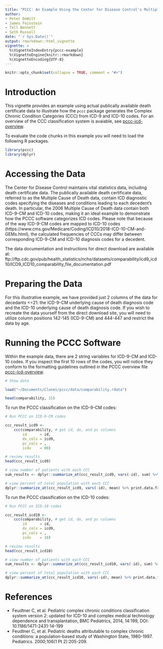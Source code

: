 ```yaml
---
title: "PCCC: An Example Using the Center for Disease Control's Multiple Cause of Death Dataset"
author: 
- Peter DeWitt
- James Feinstein
- Tell Bennett
- Seth Russell
date: "`r Sys.Date()`"
output: rmarkdown::html_vignette
vignette: >
  %\VignetteIndexEntry{pccc-example}
  %\VignetteEngine{knitr::rmarkdown}
  %\VignetteEncoding{UTF-8}
---
```


```r
knitr::opts_chunk$set(collapse = TRUE, comment = "#>")
```

# Introduction
This vignette provides an example using actual publically available death certificate data to illustrate how the `pccc` package generates the Complex Chronic Condition Categories (CCC) from ICD-9 and ICD-10 codes. For an overview of the CCC classification system is avaiable, see [pccc-icd-overview](pccc-overview.html).

To evaluate the code chunks in this example you will need to load the
following R packages.

```r
library(pccc)
library(dplyr)
```

# Accessing the Data

The Center for Disease Control maintains vital statistics data, including death certificate data. The publically available death certificate data, referred to as the Multiple Cause of Death data, contain ICD diagnostic codes specifying the diseases and conditions leading to each decedent's death. In particular, the 2006 Multiple Cause of Death data contain both ICD-9-CM and ICD-10 codes, making it an ideal example to demonstrate how the PCCC software categorizes ICD codes. Please note that because of the way ICD-9-CM codes are mapped to ICD-10 codes (https://www.cms.gov/Medicare/Coding/ICD10/2018-ICD-10-CM-and-GEMs.html), the calculated frequencies of CCCs may differ between corresponding ICD-9-CM and ICD-10 diagnosis codes for a decedent.

The data documentation and instructions for direct download are available at: ftp://ftp.cdc.gov/pub/health_statistics/nchs/datasets/comparability/icd9_icd10/ICD9_ICD10_comparability_file_documentation.pdf

# Preparing the Data
  
For this illustrative example, we have provided just 2 columns of the data for decedants <=21: the ICD-9-CM underlying cause of death diagnosis code and the ICD-10 underlying cause of death diagnosis code. If you wish to recreate the data yourself from the direct download site, you will need to utilize column positions 142-145 (ICD-9-CM) and 444-447 and restrict the data by age.

# Running the PCCC Software

Within the example data, there are 2 string variables for ICD-9-CM and ICD-10 codes. If you inspect the first 10 rows of the codes, you will notice they conform to the formatting guidelines outlined in the PCCC overview file [pccc-icd-overview](pccc-overview.html).

```r
# Show data

load("~/Documents/Clones/pccc/data/comparability.rdata")

head(comparability, 15)

```

To run the PCCC classification on the ICD-9-CM codes:

```r
# Run PCCC on ICD-9-CM codes

ccc_result_icd9 <-
    ccc(comparability, # get id, dx, and pc columns
        id      = id,
        dx_cols = icd9,
        pc_cols = ,
        icdv    = 09)

# review results
head(ccc_result_icd9)

# view number of patients with each CCC
sum_results <- dplyr::summarize_at(ccc_result_icd9, vars(-id), sum) %>% print.data.frame

# view percent of total population with each CCC
dplyr::summarize_at(ccc_result_icd9, vars(-id), mean) %>% print.data.frame


```

To run the PCCC classification on the ICD-10 codes:

```r
# Run PCCC on ICD-10 codes

ccc_result_icd10 <-
    ccc(comparability, # get id, dx, and pc columns
        id      = id,
        dx_cols = icd9,
        pc_cols = ,
        icdv    = 10)

# review results
head(ccc_result_icd10)

# view number of patients with each CCC
sum_results <- dplyr::summarize_at(ccc_result_icd10, vars(-id), sum) %>% print.data.frame

# view percent of total population with each CCC
dplyr::summarize_at(ccc_result_icd10, vars(-id), mean) %>% print.data.frame


```

# References

* Feudtner C, et al. Pediatric complex chronic conditions classification system version 2: updated for ICD-10 and complex medical technology dependence and transplantation, BMC Pediatrics, 2014, 14:199, DOI: 10.1186/1471-2431-14-199
* Feudtner C, et al. Pediatric deaths attributable to complex chronic conditions: a population-based study of Washington State, 1980-1997. Pediatrics. 2000;106(1 Pt 2):205-209.
